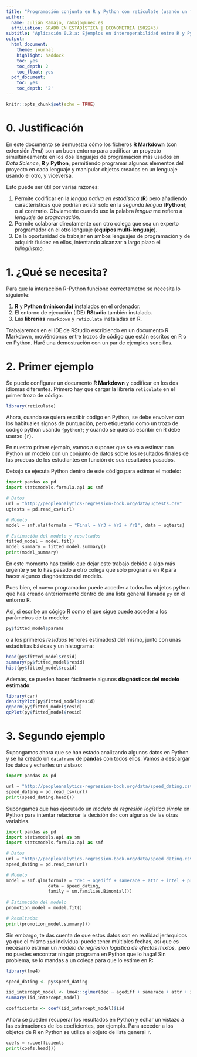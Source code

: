 ```yaml
---
title: "Programación conjunta en R y Python con reticulate (usando un fichero R Markdown)"
author:
  name: Julián Ramajo, ramajo@unex.es
  affiliation: GRADO EN ESTADÍSTICA | ECONOMETRIA (502243)
subtitle: 'Aplicación 0.2.a: Ejemplos en interoperabilidad entre R y Python usando RStudio'
output:
  html_document:
    theme: journal
    highlight: haddock
    toc: yes
    toc_depth: 2
    toc_float: yes
  pdf_document:
    toc: yes
    toc_depth: '2'
---
```


```r
knitr::opts_chunk$set(echo = TRUE)
```


# 0. Justificación

En este documento se demuestra cómo los ficheros **R Markdown** (con extensión _Rmd_) son un buen entorno para codificar un proyecto simultáneamente en los dos lenguajes de programación más usados en _Data Science_, **R** y **Python**, permitiendo programar algunos elementos del proyecto en cada lenguaje y manipular objetos creados en un lenguaje usando el otro, y viceversa.

Esto puede ser útil por varias razones:

1.  Permite codificar en la _lengua nativa en estadística_ (**R**) pero añadiendo características que podrían existir sólo en la _segunda lengua_ (**Python**); o al contrario. Obviamente cuando uso la palabra _lengua_ me refiero a _lenguaje de programación_.
2.  Permite colaborar directamente con otro colega que sea un experto programador en el otro lenguaje (**equipos multi-lenguaje**).
3.  Da la oportunidad de trabajar en ambos lenguajes de programación y de adquirir fluidez en ellos, intentando alcanzar a largo plazo el _bilingüismo_.

# 1. ¿Qué se necesita?

Para que la interacción R-Python funcione correctametne se necesita lo siguiente:

1.  **R** y **Python (miniconda)** instalados en el ordenador.
2.  El entorno de ejecución (IDE) **RStudio** también instalado.
3.  Las **librerías** `rmarkdown` y `reticulate` instaladas en R.

Trabajaremos en el IDE de RStudio escribiendo en un documento R Markdown, moviéndonos entre trozos de código que están escritos en R o en Python. Haré una demostración con un par de ejemplos sencillos.

# 2. Primer ejemplo

Se puede configurar un documento **R Markdown** y codificar en los dos idiomas diferentes. Primero hay que cargar la librería `reticulate` en el primer trozo de código.

```r
library(reticulate)
```

Ahora, cuando se quiera escribir código en Python, se debe envolver con los habituales signos de puntuación, pero etiquetarlo como un trozo de código python usando `{python}`; y cuando se quieras escribir en R debe usarse `{r}`.

En nuestro primer ejemplo, vamos a suponer que se va a estimar con Python un modelo con un conjunto de datos sobre los resultados finales de las pruebas de los estudiantes en función de sus resultados pasados. 

Debajo se ejecuta Python dentro de este código para estimar el modelo:

```python
import pandas as pd
import statsmodels.formula.api as smf

# Datos
url = "http://peopleanalytics-regression-book.org/data/ugtests.csv"
ugtests = pd.read_csv(url)

# Modelo
model = smf.ols(formula = "Final ~ Yr3 + Yr2 + Yr1", data = ugtests)

# Estimación del modelo y resultados
fitted_model = model.fit()
model_summary = fitted_model.summary()
print(model_summary)

```

En este momento has tenido que dejar este trabajo debido a algo más urgente y se lo has pasado a otro colega que sólo programa en R para hacer algunos diagnósticos del modelo.

Pues bien, el nuevo programador puede acceder a todos los objetos python que has creado anteriormente dentro de una lista general llamada `py` en el entorno R.  

Así, si escribe un cógigo R como el que sigue puede acceder a los parámetros de tu modelo: 

```r
py$fitted_model$params
```

o a los primeros _residuos_ (errores estimados) del mismo, junto con unas estadístias básicas y un histograma:

```r
head(py$fitted_model$resid)
summary(py$fitted_model$resid)
hist(py$fitted_model$resid)
```

Además, se pueden hacer fácilmente algunos **diagnósticos del modelo estimado**:

```r
library(car)
densityPlot(py$fitted_model$resid)
qqnorm(py$fitted_model$resid)
qqPlot(py$fitted_model$resid)
```

# 3. Segundo ejemplo

Supongamos ahora que se han estado analizando algunos datos en Python y se ha creado un `dataframe` de **pandas** con todos ellos.  Vamos a descargar los datos y echarles un vistazo:

```python
import pandas as pd

url = "http://peopleanalytics-regression-book.org/data/speed_dating.csv"
speed_dating = pd.read_csv(url)
print(speed_dating.head())
```

Supongamos que has ejecutado un _modelo de regresión logística simple_ en Python para intentar relacionar la decisión `dec` con algunas de las otras variables.  

```python
import pandas as pd
import statsmodels.api as sm
import statsmodels.formula.api as smf

# Datos
url = "http://peopleanalytics-regression-book.org/data/speed_dating.csv"
speed_dating = pd.read_csv(url)

# Modelo
model = smf.glm(formula = "dec ~ agediff + samerace + attr + intel + prob", 
                data = speed_dating, 
                family = sm.families.Binomial())
                
# Estimación del modelo
promotion_model = model.fit()

# Resultados
print(promotion_model.summary())
```

Sin embargo, te das cuenta de que estos datos son en realidad jerárquicos ya que el mismo `iid` individual puede tener múltiples fechas, así que es necesario estimar un _modelo de regresión logística de efectos mixtos_, ¡pero no puedes encontrar ningún programa en Python que lo haga! Sin problema, se lo mandas a un colega para que lo estime en R:

```r
library(lme4)

speed_dating <- py$speed_dating

iid_intercept_model <- lme4:::glmer(dec ~ agediff + samerace + attr + intel + prob + (1 | iid), data = speed_dating, family = "binomial")
summary(iid_intercept_model)

coefficients <- coef(iid_intercept_model)$iid
```


Ahora se pueden recuperar los resultados en Python y echar un vistazo a las estimaciones de los coeficientes, por ejemplo. Para acceder a los objetos de R en Python se utiliza el objeto de lista general `r`.

```python
coefs = r.coefficients
print(coefs.head())
```

